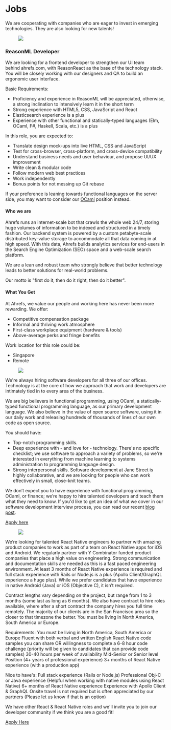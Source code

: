 

# Jobs

We are cooperating with companies who are eager to invest in emerging technologies. They are also looking for new talents!

<a href="https://ahrefs.com" target="_blank" className="job-img-link">
  <figure style={{width: "20rem", marginBottom: "1rem", marginLeft: "0rem"}}>
    <img src={ahrefsLogo}  />
  </figure>
</a>

### ReasonML Developer

We are looking for a frontend developer to strengthen our UI team
behind ahrefs.com, with ReasonReact as the base of the technology stack. You
will be closely working with our designers and QA to build an ergonomic user
interface.

Basic Requirements:
- Proficiency and experience in ReasonML will be
appreciated, otherwise, a strong inclination to intensively learn it in the
short term
- Strong experience with HTML5, CSS, JavaScript and React
- Elasticsearch experience is a plus
- Experience with other functional and
statically-typed languages (Elm, OCaml, F#, Haskell, Scala, etc.) is a plus

In this role, you are expected to:
- Translate design mock-ups into live HTML, CSS
and JavaScript
- Test for cross-browser, cross-platform, and cross-device
compatibility
- Understand business needs and user behaviour, and propose UI/UX
improvement
- Write clean & modular code
- Follow modern web best practices
- Work independently
- Bonus points for not messing up Git rebase

If your preference is leaning towards functional languages on the server side,
you may want to consider
our [OCaml](https://ahrefs.com/jobs/ocaml-developer) position instead.


#### Who we are

Ahrefs runs an internet-scale bot that crawls the whole web 24/7, storing huge
volumes of information to be indexed and structured in a timely fashion. Our
backend system is powered by a custom petabyte-scale distributed key-value
storage to accommodate all that data coming in at high speed. With this data,
Ahrefs builds analytics services for end-users in the Search Engine
Optimization (SEO) space and a web-scale search platform.

We are a lean and robust team who strongly believe that better technology leads
to better solutions for real-world problems.

Our motto is "first do it, then do it right, then do it better".

#### What You Get

At Ahrefs, we value our people and working here has never been more rewarding.
We offer:

- Competitive compensation package
- Informal and thriving work atmosphere
- First-class workplace equipment (hardware & tools)
- Above-average perks and fringe benefits

Work location for this role could be:
- Singapore
- Remote

<div style={{marginTop: "2rem"}} />
<a href="https://janestreet.com" target="_blank" className="job-img-link">
  <figure style={{width: "20rem", marginBottom: "1rem", marginLeft: "0rem"}}>
    <img src={janestreetLogo}  />
  </figure>
</a>

We're always hiring software developers for all three of our offices. Technology is at the core of how we approach that work and developers are intimately tied in to every area of the business. 

We are big believers in functional programming, using OCaml, a statically-typed functional programming language, as our primary development language.  We also believe in the value of open source software, using it in our daily work and releasing hundreds of thousands of lines of our own code as open source.

You should have:
- Top-notch programming skills.
- Deep experience with - and love for - technology. There's no specific checklist; we use software to approach a variety of problems, so we're interested in everything from machine learning to systems administration to programming language design.
- Strong interpersonal skills. Software development at Jane Street is highly collaborative, and we are looking for people who can work effectively in small, close-knit teams.

We don’t expect you to have experience with functional programming, OCaml, or finance; we’re happy to hire talented developers and teach them what they need to know. If you'd like to get an idea of what we cover in our software development interview process, you can read our recent [blog post](https://blog.janestreet.com/what-a-jane-street-dev-interview-is-like).

[Apply here](https://www.janestreet.com/join-jane-street/apply/)

<a href="https://g2i.co" target="_blank" className="job-img-link">
  <figure style={{width: "6rem", marginBottom: "1rem", marginTop: "3rem", marginLeft: "0rem"}}>
    <img src={g2iLogo}  />
  </figure>
</a>

We’re looking for talented React Native engineers to partner with amazing product companies to work as part of a team on React Native apps for iOS and Android. We regularly partner with Y Combinator funded product companies that place a high value on engineering. Strong communication and documentation skills are needed as this is a fast paced engineering environment. At least 3 months of React Native experience is required and full stack experience with Rails or Node.js is a plus (Apollo Client/GraphQL experience a huge plus). While we prefer candidates that have experience in native Android (Java) or iOS (Objective C), it isn’t required.

Contract lengths vary depending on the project, but range from 1 to 3 months (some last as long as 6 months). We also have contract to hire roles available, where after a short contract the company hires you full time remotely. The majority of our clients are in the San Francisco area so the closer to that timezone the better. You must be living in North America, South America or Europe.

Requirements:
You must be living in North America, South America or Europe
Fluent with both verbal and written English
React Native code samples you can share OR willingness to complete a 6-8 hour code challenge (priority will be given to candidates that can provide code samples)
30-40 hours per week of availability
Mid-Senior or Senior level Position (4+ years of professional experience)
3+ months of React Native experience (with a production app)

Nice to have's:
Full stack experience (Rails or Node.js)
Professional Obj-C or Java experience (Helpful when working with native modules using React Native)
6+ months of React Native experience
Experience with Apollo Client & GraphQL
Onsite travel is not required but is often appreciated by our partners (Please let us know if that is an option)

We have other React & React Native roles and we'll invite you to join our developer community if we think you are a good fit!

[Apply Here](https://jobs.lever.co/g2i/58bf69ab-f263-4750-9023-9b88bee37159/apply)
